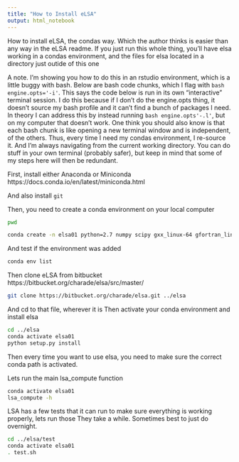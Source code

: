 ```yaml
---
title: "How to Install eLSA"
output: html_notebook
---
```


How to install eLSA, the condas way. Which the author thinks is easier than any way in the eLSA readme.
If you just run this whole thing, you'll have elsa working in a condas environment, and the files for elsa located in a directory just outide of this one

A note. I'm showing you how to do this in an rstudio environment, which is a little buggy with bash.
Below are bash code chunks, which I flag with `bash engine.opts='-i'`. This says the code below is run in its own "interactive" terminal session. I do this because if I don't do the engine.opts thing, it doesn't source my bash profile and it can't find a bunch of packages I need. In theory I can address this by instead running `bash engine.opts'-.l'`, but on my computer that doesn't work. One think you should also know is that each bash chunk is like opening a new terminal window and is independent, of the others. Thus, every time I need my condas environment, I re-source it. And I'm always navigating from the current working directory. You can do stuff in your own terminal (probably safer), but keep in mind that some of my steps here will then be redundant. 


First, install either Anaconda or Miniconda
https://docs.conda.io/en/latest/miniconda.html

And also install `git`


Then, you need to create a conda environment on your local computer

```bash
pwd
```


```bash
conda create -n elsa01 python=2.7 numpy scipy gxx_linux-64 gfortran_linux-64 libgcc matplotlib --yes
```


And test if the environment was added

```bash
conda env list
```

Then clone eLSA from bitbucket
https://bitbucket.org/charade/elsa/src/master/

```bash
git clone https://bitbucket.org/charade/elsa.git ../elsa
```

And cd to that file, wherever it is
Then activate your conda environment
and install elsa

```bash
cd ../elsa
conda activate elsa01
python setup.py install
```


Then every time you want to use elsa, you need to make sure the correct conda path is activated.

Lets run the main lsa_compute function

```bash
conda activate elsa01
lsa_compute -h
```


LSA has a few tests that it can run to make sure everything is working properly, lets run those
They take a while. Sometimes best to just do overnight.

```bash
cd ../elsa/test
conda activate elsa01
. test.sh
```

